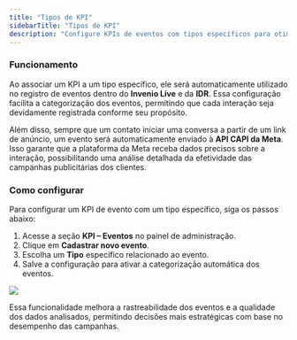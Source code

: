 ```yaml
---
title: "Tipos de KPI"
sidebarTitle: "Tipos de KPI"
description: "Configure KPIs de eventos com tipos específicos para otimizar o registro de interações no Invenio Live e na IDR. Essa funcionalidade permite uma integração precisa com a API CAPI da Meta, garantindo melhor análise da performance das campanhas publicitárias."
---
```


### Funcionamento  
Ao associar um KPI a um tipo específico, ele será automaticamente utilizado no registro de eventos dentro do **Invenio Live** e da **IDR**. Essa configuração facilita a categorização dos eventos, permitindo que cada interação seja devidamente registrada conforme seu propósito.

Além disso, sempre que um contato iniciar uma conversa a partir de um link de anúncio, um evento será automaticamente enviado à **API CAPI da Meta**. Isso garante que a plataforma da Meta receba dados precisos sobre a interação, possibilitando uma análise detalhada da efetividade das campanhas publicitárias dos clientes.

### Como configurar  
Para configurar um KPI de evento com um tipo específico, siga os passos abaixo:

1. Acesse a seção **KPI – Eventos** no painel de administração.
2. Clique em **Cadastrar novo evento**.
3. Escolha um **Tipo** específico relacionado ao evento.
4. Salve a configuração para ativar a categorização automática dos eventos.

<img src="https://i1.wp.com/robbu.global/wp-content/uploads/2025/01/KPI-events.png?resize=768%2C620&ssl=1" />

Essa funcionalidade melhora a rastreabilidade dos eventos e a qualidade dos dados analisados, permitindo decisões mais estratégicas com base no desempenho das campanhas.
